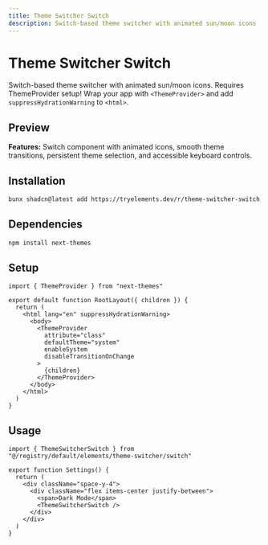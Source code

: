 ```yaml
---
title: Theme Switcher Switch
description: Switch-based theme switcher with animated sun/moon icons
---
```



# Theme Switcher Switch

Switch-based theme switcher with animated sun/moon icons. Requires ThemeProvider setup! Wrap your app with `<ThemeProvider>` and add `suppressHydrationWarning` to `<html>`.

## Preview

<div className="my-8 flex min-h-[200px] w-full items-center justify-center rounded-lg border bg-background p-8">
  <ThemeSwitcherSwitch />
</div>

**Features:** Switch component with animated icons, smooth theme transitions, persistent theme selection, and accessible keyboard controls.

## Installation

```bash
bunx shadcn@latest add https://tryelements.dev/r/theme-switcher-switch
```

## Dependencies

```bash
npm install next-themes
```

## Setup

```tsx title="app/layout.tsx"
import { ThemeProvider } from "next-themes"

export default function RootLayout({ children }) {
  return (
    <html lang="en" suppressHydrationWarning>
      <body>
        <ThemeProvider
          attribute="class"
          defaultTheme="system"
          enableSystem
          disableTransitionOnChange
        >
          {children}
        </ThemeProvider>
      </body>
    </html>
  )
}
```

## Usage

```tsx
import { ThemeSwitcherSwitch } from "@/registry/default/elements/theme-switcher/switch"

export function Settings() {
  return (
    <div className="space-y-4">
      <div className="flex items-center justify-between">
        <span>Dark Mode</span>
        <ThemeSwitcherSwitch />
      </div>
    </div>
  )
}
```